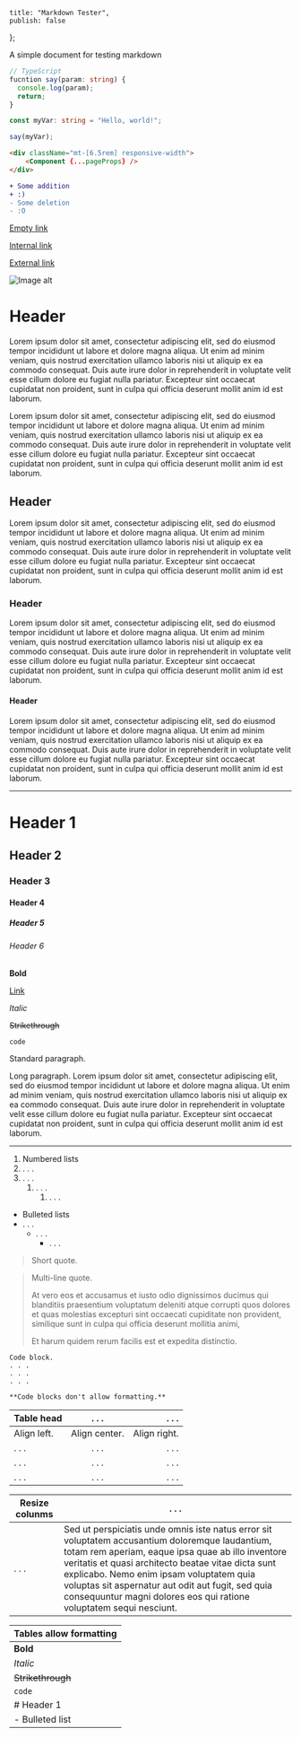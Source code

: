 	title: "Markdown Tester",
	publish: false
};

A simple document
for testing markdown

```ts
// TypeScript
fucntion say(param: string) {
  console.log(param);
  return;
}

const myVar: string = "Hello, world!";

say(myVar);
```

```html
<div className="mt-[6.5rem] responsive-width">
	<Component {...pageProps} />
</div>
```

```diff
+ Some addition
+ :)
- Some deletion
- :O
```

[Empty link]()

[Internal link](/wiki/faq)

[External link](https://github.com)

![Image alt](/gallery/img_0.png)

# Header

Lorem ipsum dolor sit amet, consectetur adipiscing elit, sed do eiusmod tempor incididunt ut labore et dolore magna aliqua. Ut enim ad minim veniam, quis nostrud exercitation ullamco laboris nisi ut aliquip ex ea commodo consequat. Duis aute irure dolor in reprehenderit in voluptate velit esse cillum dolore eu fugiat nulla pariatur. Excepteur sint occaecat cupidatat non proident, sunt in culpa qui officia deserunt mollit anim id est laborum.

Lorem ipsum dolor sit amet, consectetur adipiscing elit, sed do eiusmod tempor incididunt ut labore et dolore magna aliqua. Ut enim ad minim veniam, quis nostrud exercitation ullamco laboris nisi ut aliquip ex ea commodo consequat. Duis aute irure dolor in reprehenderit in voluptate velit esse cillum dolore eu fugiat nulla pariatur. Excepteur sint occaecat cupidatat non proident, sunt in culpa qui officia deserunt mollit anim id est laborum.

## Header

Lorem ipsum dolor sit amet, consectetur adipiscing elit, sed do eiusmod tempor incididunt ut labore et dolore magna aliqua. Ut enim ad minim veniam, quis nostrud exercitation ullamco laboris nisi ut aliquip ex ea commodo consequat. Duis aute irure dolor in reprehenderit in voluptate velit esse cillum dolore eu fugiat nulla pariatur. Excepteur sint occaecat cupidatat non proident, sunt in culpa qui officia deserunt mollit anim id est laborum.

### Header

Lorem ipsum dolor sit amet, consectetur adipiscing elit, sed do eiusmod tempor incididunt ut labore et dolore magna aliqua. Ut enim ad minim veniam, quis nostrud exercitation ullamco laboris nisi ut aliquip ex ea commodo consequat. Duis aute irure dolor in reprehenderit in voluptate velit esse cillum dolore eu fugiat nulla pariatur. Excepteur sint occaecat cupidatat non proident, sunt in culpa qui officia deserunt mollit anim id est laborum.

#### Header

Lorem ipsum dolor sit amet, consectetur adipiscing elit, sed do eiusmod tempor incididunt ut labore et dolore magna aliqua. Ut enim ad minim veniam, quis nostrud exercitation ullamco laboris nisi ut aliquip ex ea commodo consequat. Duis aute irure dolor in reprehenderit in voluptate velit esse cillum dolore eu fugiat nulla pariatur. Excepteur sint occaecat cupidatat non proident, sunt in culpa qui officia deserunt mollit anim id est laborum.

---

# Header 1

## Header 2

### Header 3

#### Header 4

##### Header 5

###### Header 6

**Bold**

[Link]()

_Italic_

~~Strikethrough~~

`code`

Standard paragraph.

Long paragraph. Lorem ipsum dolor sit amet, consectetur adipiscing elit, sed do eiusmod tempor incididunt ut labore et dolore magna aliqua. Ut enim ad minim veniam, quis nostrud exercitation ullamco laboris nisi ut aliquip ex ea commodo consequat. Duis aute irure dolor in reprehenderit in voluptate velit esse cillum dolore eu fugiat nulla pariatur. Excepteur sint occaecat cupidatat non proident, sunt in culpa qui officia deserunt mollit anim id est laborum.

---

1. Numbered lists
2. . . .
3. . . .
   1. . . .
      1. . . .

- Bulleted lists
- . . .
  - . . .
    - . . .

> Short quote.

> Multi-line quote.
>
> At vero eos et accusamus et iusto odio dignissimos ducimus qui blanditiis praesentium voluptatum deleniti atque corrupti quos dolores et quas molestias excepturi sint occaecati cupiditate non provident, similique sunt in culpa qui officia deserunt mollitia animi,
>
> Et harum quidem rerum facilis est et expedita distinctio.

```
Code block.
. . .
. . .
. . .
```

```
**Code blocks don't allow formatting.**
```

| Table head  |     . . .     |        . . . |
| ----------- | :-----------: | -----------: |
| Align left. | Align center. | Align right. |
| . . .       |     . . .     |        . . . |
| . . .       |     . . .     |        . . . |
| . . .       |     . . .     |        . . . |

| Resize colunms | . . .                                                                                                                                                                                                                                                                                                                                                                              |
| -------------- | ---------------------------------------------------------------------------------------------------------------------------------------------------------------------------------------------------------------------------------------------------------------------------------------------------------------------------------------------------------------------------------- |
| . . .          | Sed ut perspiciatis unde omnis iste natus error sit voluptatem accusantium doloremque laudantium, totam rem aperiam, eaque ipsa quae ab illo inventore veritatis et quasi architecto beatae vitae dicta sunt explicabo. Nemo enim ipsam voluptatem quia voluptas sit aspernatur aut odit aut fugit, sed quia consequuntur magni dolores eos qui ratione voluptatem sequi nesciunt. |

| Tables allow formatting |
| ----------------------- |
| **Bold**                |
| _Italic_                |
| ~~Strikethrough~~       |
| `code`                  |
| # Header 1              |
| - Bulleted list         |
